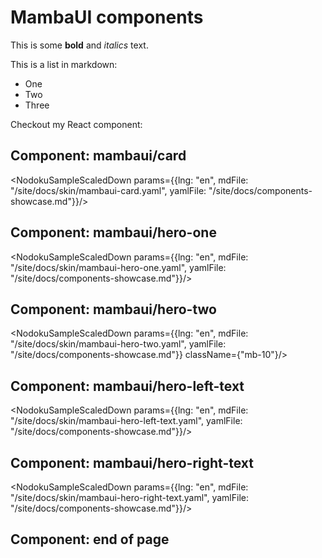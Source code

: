 

# MambaUI components

This is some **bold** and _italics_ text.

This is a list in markdown:

- One
- Two
- Three

Checkout my React component:


## Component: mambaui/card
<NodokuSampleScaledDown params={{lng: "en", mdFile: "/site/docs/skin/mambaui-card.yaml", yamlFile: "/site/docs/components-showcase.md"}}/>

## Component: mambaui/hero-one
<NodokuSampleScaledDown params={{lng: "en", mdFile: "/site/docs/skin/mambaui-hero-one.yaml", yamlFile: "/site/docs/components-showcase.md"}}/>

## Component: mambaui/hero-two
<NodokuSampleScaledDown params={{lng: "en", mdFile: "/site/docs/skin/mambaui-hero-two.yaml", yamlFile: "/site/docs/components-showcase.md"}} className={"mb-10"}/>

## Component: mambaui/hero-left-text
<NodokuSampleScaledDown params={{lng: "en", mdFile: "/site/docs/skin/mambaui-hero-left-text.yaml", yamlFile: "/site/docs/components-showcase.md"}}/>

## Component: mambaui/hero-right-text
<NodokuSampleScaledDown params={{lng: "en", mdFile: "/site/docs/skin/mambaui-hero-right-text.yaml", yamlFile: "/site/docs/components-showcase.md"}}/>

## Component: end of page

